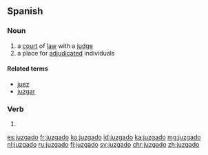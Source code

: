 ==Spanish==

===Noun===
{{es-noun|m}}

# a [[court]] of [[law]] with a [[judge]]
# a place for [[adjudicated]] individuals

====Related terms====
* [[juez]]
* [[juzgar]]

===Verb===
{{es-past participle|juzgad}}

# {{es-verb form of|ending=ar|mood=participle|juzgar}}

[[es:juzgado]]
[[fr:juzgado]]
[[ko:juzgado]]
[[id:juzgado]]
[[ka:juzgado]]
[[mg:juzgado]]
[[nl:juzgado]]
[[ru:juzgado]]
[[fi:juzgado]]
[[sv:juzgado]]
[[chr:juzgado]]
[[zh:juzgado]]
